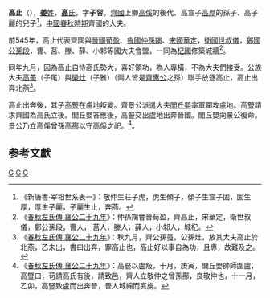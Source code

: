 {{模板:Infobox 先秦人物
|名稱=高止
|姓=[[姜姓|姜]]
|氏=[[高氏|高氏]]
|名=止
|字=子容
|别名=
|别字=
|諡号=
|官位=
|時代=春秋
|國家=齊國、燕國
|身份=[[齊國|齊國]]大夫
|出生日期=
|逝世日期=
|父=高子麗
|子女=[[高豎|高豎]]
}}

'''高止'''（{{bd|？||？||catIdx=G高}}），[[姜姓|'''姜'''姓]]，[[高氏|'''高'''氏]]，字'''子容'''。[[齊國|齊國]]上卿[[高傒|高傒]]的後代、高宣子[[高厚|高厚]]的孫子、高子麗的兒子<ref>《新唐書·宰相世系表一》：敬仲生莊子虎，虎生傾子，傾子生宣子固，固生厚，厚生子麗，子麗生止，奔燕。</ref>，[[中國|中國]][[春秋時期|春秋時期]]齊國的大夫。

前545年，高止代表齊國與[[晉國|晉國]][[荀盈|荀盈]]、[[魯國|魯國]][[仲孫羯|仲孫羯]]、[[宋國|宋國]][[華定|華定]]，[[衛國|衛國]][[世叔儀|世叔儀]]，[[鄭國|鄭國]][[公孫段|公孫段]]，曹、莒、滕、薛、小邾等國大夫會盟，一同為[[杞國|杞國]]修築城牆<ref>《[[s:春秋左氏傳/襄公|春秋左氏傳 襄公二十九年]]》：仲孫羯會晉荀盈，齊高止，宋華定，衛世叔儀，鄭公孫段，曹人， 莒人，滕人，薛人，小邾人，城杞。</ref>。

同年九月，因為高止自恃高氏勢大，喜好領功，為人專橫，不為大夫們接受。公族大夫[[高蠆|高蠆]]（子尾）與[[欒灶|欒灶]]（子雅）（兩人皆是[[齊惠公|齊惠公]]之孫）聯手放逐高止，高止出奔北燕<ref>《[[s:春秋左氏傳/襄公|春秋左氏傳 襄公二十九年]]》：秋九月，齊公孫蠆，公孫灶，放其大夫高止於北燕，乙未出，書曰出奔，罪高止也，高止好以事自為功，且專，故難及之。</ref>。

高止出奔後，其子[[高豎|高豎]]在盧地叛變。齊景公派遣大夫[[閭丘嬰|閭丘嬰]]率軍圍攻盧地。高豎請求齊國為高氏立後。閭丘嬰答應後，高豎交出盧地出奔晉國。閭丘嬰向景公復命。景公乃立高傒曾孫[[高酀|高酀]]以守高傒之祀。<ref>《[[s:春秋左氏傳/襄公|春秋左氏傳 襄公二十九年]]》：高豎以盧叛，十月，庚寅，閭丘嬰帥師圍盧，高豎曰，苟請高氏有後，請致邑，齊人立敬仲之曾孫酀，良敬仲也，十一月， 乙卯，高豎致盧而出奔晉，晉人城綿而寘旃。</ref>。

==参考文獻==
{{reflist}}

[[Category:齊國人|G]]
[[Category:春秋戰國政治人物|G]]
[[Category:春秋人|G]]